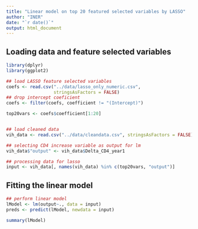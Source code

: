 ```yaml
---
title: "Linear model on top 20 featured selected variables by LASSO"
author: "INER"
date: "`r date()`"
output: html_document
---
```



## Loading data and feature selected variables


```r
library(dplyr)
library(ggplot2)
```

```r
## load LASSO feature selected variables
coefs <- read.csv("../data/lasso_only_numeric.csv", 
                  stringsAsFactors = FALSE)
## drop intercept coeficient
coefs <- filter(coefs, coefficient != "(Intercept)")

top20vars <- coefs$coefficient[1:20]


## load cleaned data
vih_data <- read.csv("../data/cleandata.csv", stringsAsFactors = FALSE)

## selecting CD4 increase variable as output for lm
vih_data$"output" <- vih_data$Delta_CD4_year1

## processing data for lasso
input <- vih_data[, names(vih_data) %in% c(top20vars, "output")]
```


## Fitting the linear model

```r
## perform linear model
lModel <- lm(output~., data = input)
preds <- predict(lModel, newdata = input)

summary(lModel)
```



